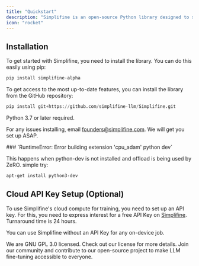 ```yaml
---
title: "Quickstart"
description: "Simplifine is an open-source Python library designed to streamline the fine-tuning of large language models (LLMs). From training to evaluation to serving, we got your back!"
icon: "rocket"
---
```


## Installation

To get started with Simplifine, you need to install the library. You can do this easily using pip:

```python
pip install simplifine-alpha
```

To get access to the most up-to-date features, you can install the library from the GitHub repository:

```python
pip install git+https://github.com/simplifine-llm/Simplifine.git
```

<Warning>Python 3.7 or later required. </Warning>

<Warning>For any issues installing, email <a href="mailto:founders@simplifine.com">founders@simplifine.com</a>. We will get you set up ASAP. </Warning>

<Accordion title="Troubleshooting">
  ### `RuntimeError: Error building extension 'cpu_adam' python dev`

  This happens when python-dev is not installed and offload is being used by ZeRO. simple try:

  ```bash
  apt-get install python3-dev
  ```
</Accordion>

## Cloud API Key Setup (Optional)

To use Simplifine's cloud compute for training, you need to set up an API key.
For this, you need to express interest for a free API Key on [Simplifine](https://www.simplifine.com/api-key-interest). Turnaround time is 24 hours.

<Note>You can use Simplifine without an API Key for any on-device job.</Note>

<CardGroup>
  <Card title="License" icon="file" href="/license/license">
    We are GNU GPL 3.0 licensed. Check out our license for more details.
  </Card>

  <Card title="Contribute to our Community" icon="github" href="https://github.com/simplifine-llm/Simplifine">
    Join our community and contribute to our open-source project to make LLM fine-tuning accessible to everyone.
  </Card>
</CardGroup>